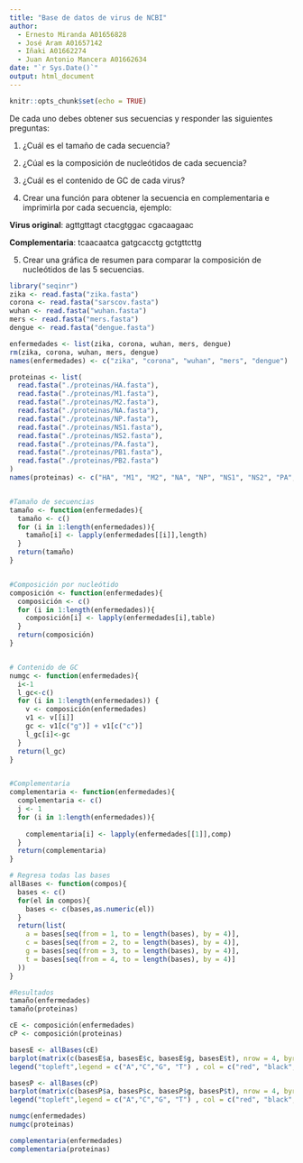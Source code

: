 ```yaml
---
title: "Base de datos de virus de NCBI"
author: 
  - Ernesto Miranda A01656828
  - José Aram A01657142
  - Iñaki A01662274 
  - Juan Antonio Mancera A01662634
date: "`r Sys.Date()`"
output: html_document
---
```


```r
knitr::opts_chunk$set(echo = TRUE)
```
De cada uno debes obtener sus secuencias y responder las siguientes preguntas:

1. ¿Cuál es el tamaño de cada secuencia?

2. ¿Cúal es la composición de nucleótidos de cada secuencia?

3. ¿Cuál es el contenido de GC de cada virus?

4. Crear una función para obtener la secuencia en complementaria e imprimirla por cada secuencia, ejemplo:

**Virus original**: agttgttagt ctacgtggac cgacaagaac

**Complementaria**: tcaacaatca gatgcacctg gctgttcttg


5. Crear una gráfica de resumen para comparar la composición de nucleótidos de las 5 secuencias.

```r
library("seqinr")
zika <- read.fasta("zika.fasta")
corona <- read.fasta("sarscov.fasta")
wuhan <- read.fasta("wuhan.fasta")
mers <- read.fasta("mers.fasta")
dengue <- read.fasta("dengue.fasta")

enfermedades <- list(zika, corona, wuhan, mers, dengue)
rm(zika, corona, wuhan, mers, dengue)
names(enfermedades) <- c("zika", "corona", "wuhan", "mers", "dengue")

proteinas <- list(
  read.fasta("./proteinas/HA.fasta"),
  read.fasta("./proteinas/M1.fasta"),
  read.fasta("./proteinas/M2.fasta"),
  read.fasta("./proteinas/NA.fasta"),
  read.fasta("./proteinas/NP.fasta"),
  read.fasta("./proteinas/NS1.fasta"),
  read.fasta("./proteinas/NS2.fasta"),
  read.fasta("./proteinas/PA.fasta"),
  read.fasta("./proteinas/PB1.fasta"),
  read.fasta("./proteinas/PB2.fasta")
)
names(proteinas) <- c("HA", "M1", "M2", "NA", "NP", "NS1", "NS2", "PA", "PB1", "PB2")


#Tamaño de secuencias
tamaño <- function(enfermedades){
  tamaño <- c()
  for (i in 1:length(enfermedades)){
    tamaño[i] <- lapply(enfermedades[[i]],length)
  }
  return(tamaño)
}


#Composición por nucleótido
composición <- function(enfermedades){
  composición <- c()
  for (i in 1:length(enfermedades)){
    composición[i] <- lapply(enfermedades[i],table)
  }
  return(composición)
}


# Contenido de GC
numgc <- function(enfermedades){
  i<-1
  l_gc<-c()
  for (i in 1:length(enfermedades)) {
    v <- composición(enfermedades)
    v1 <- v[[i]]
    gc <- v1[c("g")] + v1[c("c")]
    l_gc[i]<-gc
  }
  return(l_gc)
}


#Complementaria
complementaria <- function(enfermedades){
  complementaria <- c()
  j <- 1
  for (i in 1:length(enfermedades)){
    
    complementaria[i] <- lapply(enfermedades[[1]],comp)
  }
  return(complementaria)
}

# Regresa todas las bases
allBases <- function(compos){
  bases <- c()
  for(el in compos){
    bases <- c(bases,as.numeric(el))
  }
  return(list(
    a = bases[seq(from = 1, to = length(bases), by = 4)],
    c = bases[seq(from = 2, to = length(bases), by = 4)],
    g = bases[seq(from = 3, to = length(bases), by = 4)],
    t = bases[seq(from = 4, to = length(bases), by = 4)]
  ))
}

#Resultados
tamaño(enfermedades)
tamaño(proteinas)

cE <- composición(enfermedades)
cP <- composición(proteinas)

basesE <- allBases(cE)
barplot(matrix(c(basesE$a, basesE$c, basesE$g, basesE$t), nrow = 4, byrow = TRUE), beside = TRUE, col = c("red", "black", "green", "orange"), las =2, names.arg= names(enfermedades))
legend("topleft",legend = c("A","C","G", "T") , col = c("red", "black", "green", "orange"),  pt.cex = 1, pch = 15 , cex = 1)

basesP <- allBases(cP)
barplot(matrix(c(basesP$a, basesP$c, basesP$g, basesP$t), nrow = 4, byrow = TRUE), beside = TRUE, col = c("red", "black", "green", "orange"), las =2, names.arg= names(proteinas))
legend("topleft",legend = c("A","C","G", "T") , col = c("red", "black", "green", "orange"),  pt.cex = 1, pch = 15 , cex = 0.8)

numgc(enfermedades)
numgc(proteinas)

complementaria(enfermedades)
complementaria(proteinas)


```
